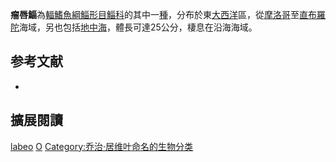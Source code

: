 {{Speciesbox 
| status = NE
| status_system = IUCN3.1
| taxon = Oedalechilus labeo 
| authority =  [[Cuvier|Cuvier]], 1829
| synonyms = *''Liza labeo''<br /><small>Cuvier, 1829</small>
*''Mugil labeo''<br /><small>Cuvier, 1829</small>
}}
'''瘤唇鯔'''為[[輻鰭魚綱|輻鰭魚綱]][[鯔形目|鯔形目]][[鯔科|鯔科]]的其中一[[種|種]]，分布於東[[大西洋|大西洋]]區，從[[摩洛哥|摩洛哥]]至[[直布羅陀|直布羅陀]]海域，另也包括[[地中海|地中海]]，體長可達25公分，棲息在沿海海域。

== 参考文献 ==
{{reflist}}
*{{FishBase_species|genus=Oedalechilus|species=labeo|year=2012|month=7}}

== 擴展閱讀 == 
{{refbegin}}
{{wikispecies-inline|Oedalechilus labeo|瘤唇鯔}}
{{refend}}
{{Taxonbar|from=Q1811702}}

[[Category:瘤唇鯔屬|labeo]]
[[Category:1829年描述的魚類|O]]
[[Category:乔治·居维叶命名的生物分类|Category:乔治·居维叶命名的生物分类]]